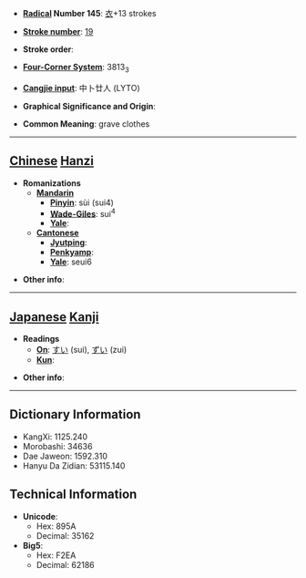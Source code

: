 * '''[[Wiktionary:Chinese radical index| Radical]] Number 145''': [[Wiktionary:Chinese radical index 衣|衣]]+13 strokes

* '''[[Wiktionary:Chinese total strokes index|Stroke number]]''': [[Wiktionary:Chinese total strokes index 19|19]]

* '''Stroke order''': 

* '''[[Wiktionary:Chinese four corner index|Four-Corner System]]''': 3813<sub>3</sub>

* '''[[Wiktionary:Chinese Cangjie index|Cangjie input]]''': 中卜廿人 (LYTO)

* '''Graphical Significance and Origin''': 

* '''Common Meaning''': grave clothes

----

== [[Chinese]] [[Hanzi]] ==

* '''Romanizations'''
** '''[[Mandarin]]'''
*** '''[[Pinyin]]''': sùi (sui4)
*** '''[[Wade-Giles]]''': sui<sup>4</sup>
*** '''[[Yale]]''': 
** '''[[Cantonese]]'''
*** '''[[Jyutping]]''':
*** '''[[Penkyamp]]''': 
*** '''[[Yale]]''': seui6

* '''Other info''': 

----

== [[Japanese]] [[Kanji]] ==

* '''Readings'''
** '''[[On]]''': [[すい]] (sui), [[ずい]] (zui)
** '''[[Kun]]''': 

* '''Other info''':  

----

== Dictionary Information ==

* KangXi: 1125.240
* Morobashi: 34636
* Dae Jaweon: 1592.310
* Hanyu Da Zidian: 53115.140

== Technical Information ==

* '''Unicode''':
** Hex: 895A
** Decimal: 35162
* '''Big5''':
** Hex: F2EA
** Decimal: 62186